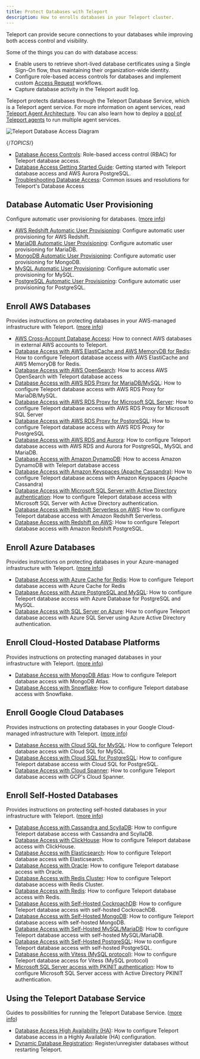 ```yaml
---
title: Protect Databases with Teleport
description: How to enrolls databases in your Teleport cluster.
---
```


Teleport can provide secure connections to your databases while improving both
access control and visibility.

Some of the things you can do with database access:

- Enable users to retrieve short-lived database certificates using a Single Sign-On
  flow, thus maintaining their organization-wide identity.
- Configure role-based access controls for databases and implement custom
  [Access Request](../access-controls/access-requests.mdx) workflows.
- Capture database activity in the Teleport audit log.

Teleport protects databases through the Teleport Database Service, which is a
Teleport agent service. For more information on agent services, read [Teleport
Agent Architecture](../architecture/agents.mdx). You can also learn how to
deploy a [pool of Teleport agents](../agents/introduction.mdx) to run multiple
agent services.

![Teleport Database Access Diagram](../../../img/database-access/architecture.svg)

{/*TOPICS*/}

- [Database Access Controls](database-access/rbac.mdx): Role-based access control (RBAC) for Teleport database access.
- [Database Access Getting Started Guide](database-access/getting-started.mdx): Getting started with Teleport database access and AWS Aurora PostgreSQL.
- [Troubleshooting Database Access](database-access/troubleshooting.mdx): Common issues and resolutions for Teleport's Database Access

## Database Automatic User Provisioning

Configure automatic user provisioning for databases. ([more info](database-access/auto-user-provisioning.mdx))

- [AWS Redshift Automatic User Provisioning](database-access/auto-user-provisioning/aws-redshift.mdx): Configure automatic user provisioning for AWS Redshift.
- [MariaDB Automatic User Provisioning](database-access/auto-user-provisioning/mariadb.mdx): Configure automatic user provisioning for MariaDB.
- [MongoDB Automatic User Provisioning](database-access/auto-user-provisioning/mongodb.mdx): Configure automatic user provisioning for MongoDB.
- [MySQL Automatic User Provisioning](database-access/auto-user-provisioning/mysql.mdx): Configure automatic user provisioning for MySQL.
- [PostgreSQL Automatic User Provisioning](database-access/auto-user-provisioning/postgres.mdx): Configure automatic user provisioning for PostgreSQL.

## Enroll AWS Databases

Provides instructions on protecting databases in your AWS-managed infrastructure with Teleport. ([more info](database-access/enroll-aws-databases.mdx))

- [AWS Cross-Account Database Access](database-access/enroll-aws-databases/aws-cross-account.mdx): How to connect AWS databases in external AWS accounts to Teleport.
- [Database Access with AWS ElastiCache and AWS MemoryDB for Redis](database-access/enroll-aws-databases/redis-aws.mdx): How to configure Teleport database access with AWS ElastiCache and AWS MemoryDB for Redis.
- [Database Access with AWS OpenSearch](database-access/enroll-aws-databases/aws-opensearch.mdx): How to access AWS OpenSearch with Teleport database access
- [Database Access with AWS RDS Proxy for MariaDB/MySQL](database-access/enroll-aws-databases/rds-proxy-mysql.mdx): How to configure Teleport database access with AWS RDS Proxy for MariaDB/MySQL.
- [Database Access with AWS RDS Proxy for Microsoft SQL Server](database-access/enroll-aws-databases/rds-proxy-sqlserver.mdx): How to configure Teleport database access with AWS RDS Proxy for Microsoft SQL Server
- [Database Access with AWS RDS Proxy for PostgreSQL](database-access/enroll-aws-databases/rds-proxy-postgres.mdx): How to configure Teleport database access with AWS RDS Proxy for PostgreSQL
- [Database Access with AWS RDS and Aurora](database-access/enroll-aws-databases/rds.mdx): How to configure Teleport database access with AWS RDS and Aurora for PostgreSQL, MySQL and MariaDB.
- [Database Access with Amazon DynamoDB](database-access/enroll-aws-databases/aws-dynamodb.mdx): How to access Amazon DynamoDB with Teleport database access
- [Database Access with Amazon Keyspaces (Apache Cassandra)](database-access/enroll-aws-databases/aws-cassandra-keyspaces.mdx): How to configure Teleport database access with Amazon Keyspaces (Apache Cassandra)
- [Database Access with Microsoft SQL Server with Active Directory authentication](database-access/enroll-aws-databases/sql-server-ad.mdx): How to configure Teleport database access with Microsoft SQL Server with Active Directory authentication.
- [Database Access with Redshift Serverless on AWS](database-access/enroll-aws-databases/redshift-serverless.mdx): How to configure Teleport database access with Amazon Redshift Serverless.
- [Database Access with Redshift on AWS](database-access/enroll-aws-databases/postgres-redshift.mdx): How to configure Teleport database access with Amazon Redshift PostgreSQL.

## Enroll Azure Databases

Provides instructions on protecting databases in your Azure-managed infrastructure with Teleport. ([more info](database-access/enroll-azure-databases.mdx))

- [Database Access with Azure Cache for Redis](database-access/enroll-azure-databases/azure-redis.mdx): How to configure Teleport database access with Azure Cache for Redis
- [Database Access with Azure PostgreSQL and MySQL](database-access/enroll-azure-databases/azure-postgres-mysql.mdx): How to configure Teleport database access with Azure Database for PostgreSQL and MySQL.
- [Database Access with SQL Server on Azure](database-access/enroll-azure-databases/azure-sql-server-ad.mdx): How to configure Teleport database access with Azure SQL Server using Azure Active Directory authentication.

## Enroll Cloud-Hosted Database Platforms

Provides instructions on protecting managed databases in your infrastructure with Teleport. ([more info](database-access/enroll-managed-databases.mdx))

- [Database Access with MongoDB Atlas](database-access/enroll-managed-databases/mongodb-atlas.mdx): How to configure Teleport database access with MongoDB Atlas.
- [Database Access with Snowflake](database-access/enroll-managed-databases/snowflake.mdx): How to configure Teleport database access with Snowflake.

## Enroll Google Cloud Databases

Provides instructions on protecting databases in your Google Cloud-managed infrastructure with Teleport. ([more info](database-access/enroll-google-cloud-databases.mdx))

- [Database Access with Cloud SQL for MySQL](database-access/enroll-google-cloud-databases/mysql-cloudsql.mdx): How to configure Teleport database access with Cloud SQL for MySQL.
- [Database Access with Cloud SQL for PostgreSQL](database-access/enroll-google-cloud-databases/postgres-cloudsql.mdx): How to configure Teleport database access with Cloud SQL for PostgreSQL.
- [Database Access with Cloud Spanner](database-access/enroll-google-cloud-databases/spanner.mdx): How to configure Teleport database access with GCP's Cloud Spanner.

## Enroll Self-Hosted Databases

Provides instructions on protecting self-hosted databases in your infrastructure with Teleport. ([more info](database-access/enroll-self-hosted-databases.mdx))

- [Database Access with Cassandra and ScyllaDB](database-access/enroll-self-hosted-databases/cassandra-self-hosted.mdx): How to configure Teleport database access with Cassandra and ScyllaDB.
- [Database Access with ClickHouse](database-access/enroll-self-hosted-databases/clickhouse-self-hosted.mdx): How to configure Teleport database access with ClickHouse.
- [Database Access with Elasticsearch](database-access/enroll-self-hosted-databases/elastic.mdx): How to configure Teleport database access with Elasticsearch.
- [Database Access with Oracle](database-access/enroll-self-hosted-databases/oracle-self-hosted.mdx): How to configure Teleport database access with Oracle.
- [Database Access with Redis Cluster](database-access/enroll-self-hosted-databases/redis-cluster.mdx): How to configure Teleport database access with Redis Cluster.
- [Database Access with Redis](database-access/enroll-self-hosted-databases/redis.mdx): How to configure Teleport database access with Redis.
- [Database Access with Self-Hosted CockroachDB](database-access/enroll-self-hosted-databases/cockroachdb-self-hosted.mdx): How to configure Teleport database access with self-hosted CockroachDB.
- [Database Access with Self-Hosted MongoDB](database-access/enroll-self-hosted-databases/mongodb-self-hosted.mdx): How to configure Teleport database access with self-hosted MongoDB.
- [Database Access with Self-Hosted MySQL/MariaDB](database-access/enroll-self-hosted-databases/mysql-self-hosted.mdx): How to configure Teleport database access with self-hosted MySQL/MariaDB.
- [Database Access with Self-Hosted PostgreSQL](database-access/enroll-self-hosted-databases/postgres-self-hosted.mdx): How to configure Teleport database access with self-hosted PostgreSQL.
- [Database Access with Vitess (MySQL protocol)](database-access/enroll-self-hosted-databases/vitess.mdx): How to configure Teleport database access for Vitess (MySQL protocol)
- [Microsoft SQL Server access with PKINIT authentication](database-access/enroll-self-hosted-databases/sql-server-ad-pkinit.mdx): How to configure Microsoft SQL Server access with Active Directory PKINIT authentication.

## Using the Teleport Database Service

Guides to possibilities for running the Teleport Database Service. ([more info](database-access/guides.mdx))

- [Database Access High Availability (HA)](database-access/guides/ha.mdx): How to configure Teleport database access in a Highly Available (HA) configuration.
- [Dynamic Database Registration](database-access/guides/dynamic-registration.mdx): Register/unregister databases without restarting Teleport.
